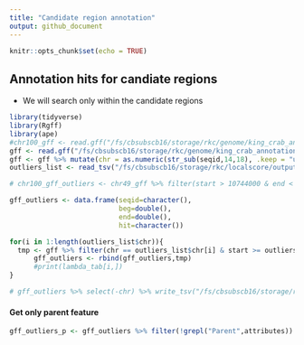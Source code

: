 ```yaml
---
title: "Candidate region annotation"
output: github_document
---
```


```r
knitr::opts_chunk$set(echo = TRUE)
```

## Annotation hits for candiate regions

- We will search only within the candidate regions

```r
library(tidyverse)
library(Rgff)
library(ape)
#chr100_gff <- read.gff("/fs/cbsubscb16/storage/rkc/genome/king_crab_annotation_chr100.gff3")
gff <- read.gff("/fs/cbsubscb16/storage/rkc/genome/king_crab_annotation.gff3") %>% tibble()
gff <- gff %>% mutate(chr = as.numeric(str_sub(seqid,14,18), .keep = "unused", .before = source)) %>% filter(chr <= 104) %>% arrange(chr)
outliers_list <- read_tsv("/fs/cbsubscb16/storage/rkc/localscore/output/sig01.txt")

# chr100_gff_outliers <- chr49_gff %>% filter(start > 10744000 & end < 11051000) %>% arrange(start)
```

```r
gff_outliers <- data.frame(seqid=character(),
                           beg=double(),
                           end=double(),
                           hit=character())

for(i in 1:length(outliers_list$chr)){
  tmp <- gff %>% filter(chr == outliers_list$chr[i] & start >= outliers_list$beg[i] & end <= outliers_list$end[i])
      gff_outliers <- rbind(gff_outliers,tmp)
      #print(lambda_tab[i,])
}

# gff_outliers %>% select(-chr) %>% write_tsv("/fs/cbsubscb16/storage/rkc/genome/RKC_annotation_outliers.gff3")
```

#### Get only parent feature
```r
gff_outliers_p <- gff_outliers %>% filter(!grepl("Parent",attributes))

```


